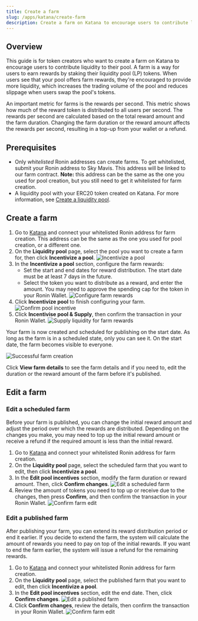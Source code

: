 ```yaml
---
title: Create a farm
slug: /apps/katana/create-farm
description: Create a farm on Katana to encourage users to contribute liquidity to your pool.
---
```


## Overview

This guide is for token creators who want to create a farm on Katana to encourage users to contribute liquidity to their pool. A farm is a way for users to earn rewards by staking their liquidity pool (LP) tokens. When users see that your pool offers farm rewards, they're encouraged to provide more liquidity, which increases the trading volume of the pool and reduces slippage when users swap the pool's tokens.

An important metric for farms is the rewards per second. This metric shows how much of the reward token is distributed to all users per second. The rewards per second are calculated based on the total reward amount and the farm duration. Changing the farm duration or the reward amount affects the rewards per second, resulting in a top-up from your wallet or a refund.

## Prerequisites

* Only _whitelisted_ Ronin addresses can create farms. To get whitelisted, submit your Ronin address to Sky Mavis. This address will be linked to our farm contract. **Note:** this address can be the same as the one you used for pool creation, but you still need to get it whitelisted for farm creation.
* A liquidity pool with your ERC20 token created on Katana. For more information, see [Create a liquidity pool](create-pool.mdx).

## Create a farm

1. Go to [Katana](https://app.roninchain.com/liquidity) and connect your whitelisted Ronin address for farm creation. This address can be the same as the one you used for pool creation, or a different one.
1. On the **Liquidity pool** page, select the pool you want to create a farm for, then click **Incentivize a pool**.
  ![Incentivize a pool](../assets/katana-incentivize-pool.png)
2. In the **Incentivize a pool** section, configure the farm rewards:
   * Set the start and end dates for reward distribution. The start date must be at least 7 days in the future.
   * Select the token you want to distribute as a reward, and enter the amount. You may need to approve the spending cap for the token in your Ronin Wallet.
   ![Configure farm rewards](../assets/katana-configure-farm-rewards.png)
3. Click **Incentivize pool** to finish configuring your farm.
  ![Confirm pool incentive](../assets/katana-confirm-pool-incentive.png)
4. Click **Incentivise pool & Supply**, then confirm the transaction in your Ronin Wallet.
  ![Supply liquidity for farm rewards](../assets/katana-incentivize-supply.png)

Your farm is now created and scheduled for publishing on the start date. As long as the farm is in a scheduled state, only you can see it. On the start date, the farm becomes visible to everyone.

![Successful farm creation](../assets/katana-incentivize-pool-success.png)

Click **View farm details** to see the farm details and if you need to, edit the duration or the reward amount of the farm before it's published. 

## Edit a farm

### Edit a scheduled farm

Before your farm is published, you can change the initial reward amount and adjust the period over which the rewards are distributed. Depending on the changes you make, you may need to top up the initial reward amount or receive a refund if the required amount is less than the initial reward.

1. Go to [Katana](https://app.roninchain.com/liquidity) and connect your whitelisted Ronin address for farm creation.
2. On the **Liquidity pool** page, select the scheduled farm that you want to edit, then click **Incentivize a pool**.
3. In the **Edit pool incentives** section, modify the farm duration or reward amount. Then, click **Confirm changes**.
  ![Edit a scheduled farm](../assets/katana-edit-scheduled-farm.png)
4. Review the amount of tokens you need to top up or receive due to the changes, then press **Confirm**, and then confirm the transaction in your Ronin Wallet.
  ![Confirm farm edit](../assets/katana-edit-scheduled-farm-confirm.png)

### Edit a published farm

After publishing your farm, you can extend its reward distribution period or end it earlier. If you decide to extend the farm, the system will calculate the amount of rewards you need to pay on top of the initial rewards. If you want to end the farm earlier, the system will issue a refund for the remaining rewards.

1. Go to [Katana](https://app.roninchain.com/liquidity) and connect your whitelisted Ronin address for farm creation.
2. On the **Liquidity pool** page, select the published farm that you want to edit, then click **Incentivize a pool**.
3. In the **Edit pool incentives** section, edit the end date. Then, click **Confirm changes**.
  ![Edit a published farm](../assets/katana-edit-published-farm.png)
4. Click **Confirm changes**, review the details, then confirm the transaction in your Ronin Wallet.
  ![Confirm farm edit](../assets/katana-edit-published-farm-confirm.png)
